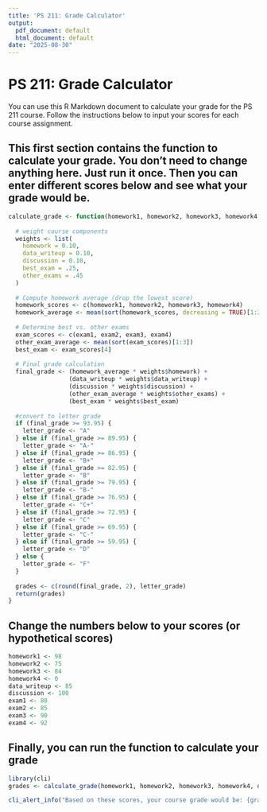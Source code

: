 ```yaml
---
title: 'PS 211: Grade Calculator'
output:
  pdf_document: default
  html_document: default
date: "2025-08-30"
---
```


# PS 211: Grade Calculator
You can use this R Markdown document to calculate your grade for the PS 211 course. Follow the instructions below to input your scores for each course assignment.

## This first section contains the function to calculate your grade. You don't need to change anything here. Just run it once. Then you can enter different scores below and see what your grade would be.

```r

calculate_grade <- function(homework1, homework2, homework3, homework4, data_writeup, discussion, exam1, exam2, exam3, exam4) {
  
  # weight course components
  weights <- list(
    homework = 0.10,
    data_writeup = 0.10,
    discussion = 0.10,
    best_exam = .25,
    other_exams = .45
  )
  
  # Compute homework average (drop the lowest score)
  homework_scores <- c(homework1, homework2, homework3, homework4)
  homework_average <- mean(sort(homework_scores, decreasing = TRUE)[1:3])
  
  # Determine best vs. other exams
  exam_scores <- c(exam1, exam2, exam3, exam4)
  other_exam_average <- mean(sort(exam_scores)[1:3])
  best_exam <- exam_scores[4]
  
  # Final grade calculation
  final_grade <- (homework_average * weights$homework) +
                 (data_writeup * weights$data_writeup) +
                 (discussion * weights$discussion) +
                 (other_exam_average * weights$other_exams) +
                 (best_exam * weights$best_exam)
  
  #convert to letter grade
  if (final_grade >= 93.95) {
    letter_grade <- "A"
  } else if (final_grade >= 89.95) {
    letter_grade <- "A-"
  } else if (final_grade >= 86.95) {
    letter_grade <- "B+"
  } else if (final_grade >= 82.95) {
    letter_grade <- "B"
  } else if (final_grade >= 79.95) {
    letter_grade <- "B-"
  } else if (final_grade >= 76.95) {
    letter_grade <- "C+"
  } else if (final_grade >= 72.95) {
    letter_grade <- "C"
  } else if (final_grade >= 69.95) {
    letter_grade <- "C-"
  } else if (final_grade >= 59.95) {
    letter_grade <- "D"
  } else {
    letter_grade <- "F"
  }
  
  grades <- c(round(final_grade, 2), letter_grade)
  return(grades)
}

```


## Change the numbers below to your scores (or hypothetical scores)
```r

homework1 <- 98
homework2 <- 75
homework3 <- 84
homework4 <- 0
data_writeup <- 85
discussion <- 100
exam1 <- 80
exam2 <- 85
exam3 <- 90
exam4 <- 92

```


## Finally, you can run the function to calculate your grade
```r

library(cli)
grades <- calculate_grade(homework1, homework2, homework3, homework4, data_writeup, discussion, exam1, exam2, exam3, exam4)

cli_alert_info("Based on these scores, your course grade would be: {grades[1]}, which is a(n) {grades[2]}.")
```


